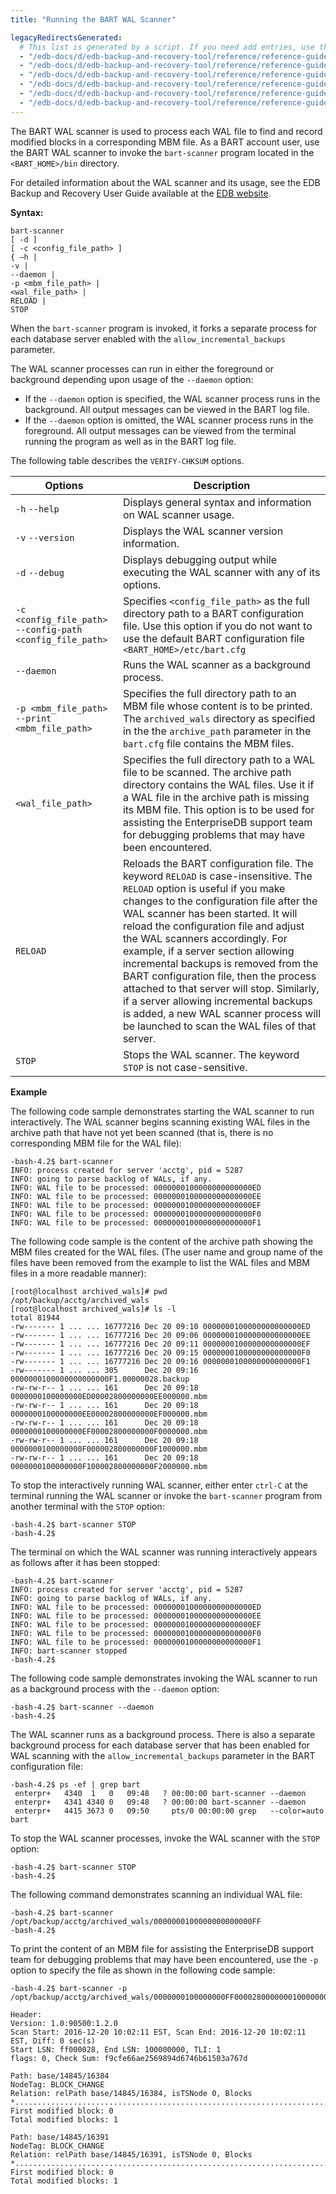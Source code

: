 ```yaml
---
title: "Running the BART WAL Scanner"

legacyRedirectsGenerated:
  # This list is generated by a script. If you need add entries, use the `legacyRedirects` key.
  - "/edb-docs/d/edb-backup-and-recovery-tool/reference/reference-guide/2.5.1/running_the_bart_wal_scanner.html"
  - "/edb-docs/d/edb-backup-and-recovery-tool/reference/reference-guide/2.5.2/running_the_bart_wal_scanner.html"
  - "/edb-docs/d/edb-backup-and-recovery-tool/reference/reference-guide/2.5.4/running_the_bart_wal_scanner.html"
  - "/edb-docs/d/edb-backup-and-recovery-tool/reference/reference-guide/2.5.3/running_the_bart_wal_scanner.html"
  - "/edb-docs/d/edb-backup-and-recovery-tool/reference/reference-guide/2.5.5/running_the_bart_wal_scanner.html"
  - "/edb-docs/d/edb-backup-and-recovery-tool/reference/reference-guide/2.5.7/running_the_bart_wal_scanner.html"
---
```


The BART WAL scanner is used to process each WAL file to find and record modified blocks in a corresponding MBM file. As a BART account user, use the BART WAL scanner to invoke the `bart-scanner` program located in the `<BART_HOME>/bin` directory.

For detailed information about the WAL scanner and its usage, see the EDB Backup and Recovery User Guide available at the [EDB website](/bart/latest/bart_user/).

**Syntax:**

```text
bart-scanner
[ -d ]
[ -c <config_file_path> ]
{ –h |
-v |
--daemon |
-p <mbm_file_path> |
<wal_file_path> |
RELOAD |
STOP
```

When the `bart-scanner` program is invoked, it forks a separate process for each database server enabled with the `allow_incremental_backups` parameter.

The WAL scanner processes can run in either the foreground or background depending upon usage of the `--daemon` option:

-   If the `--daemon` option is specified, the WAL scanner process runs in the background. All output messages can be viewed in the BART log file.
-   If the `--daemon` option is omitted, the WAL scanner process runs in the foreground. All output messages can be viewed from the terminal running the program as well as in the BART log file.

The following table describes the `VERIFY-CHKSUM` options.

| Options                                                    | Description                                                                                                                                                                                                                                                                                                                                                                                                                                                                                                                                                                                     |
| ---------------------------------------------------------- | ----------------------------------------------------------------------------------------------------------------------------------------------------------------------------------------------------------------------------------------------------------------------------------------------------------------------------------------------------------------------------------------------------------------------------------------------------------------------------------------------------------------------------------------------------------------------------------------------- |
| `-h` `--help`                                              | Displays general syntax and information on WAL scanner usage.                                                                                                                                                                                                                                                                                                                                                                                                                                                                                                                                   |
| `-v` `--version`                                           | Displays the WAL scanner version information.                                                                                                                                                                                                                                                                                                                                                                                                                                                                                                                                                   |
| `-d` `--debug`                                             | Displays debugging output while executing the WAL scanner with any of its options.                                                                                                                                                                                                                                                                                                                                                                                                                                                                                                              |
| `-c <config_file_path>` `--config-path <config_file_path>` | Specifies `<config_file_path>` as the full directory path to a BART configuration file. Use this option if you do not want to use the default BART configuration file `<BART_HOME>/etc/bart.cfg`                                                                                                                                                                                                                                                                                                                                                                                                |
| `--daemon`                                                 | Runs the WAL scanner as a background process.                                                                                                                                                                                                                                                                                                                                                                                                                                                                                                                                                   |
| `-p <mbm_file_path>` `--print <mbm_file_path>`             | Specifies the full directory path to an MBM file whose content is to be printed. The `archived_wals` directory as specified in the the `archive_path` parameter in the `bart.cfg` file contains the MBM files.                                                                                                                                                                                                                                                                                                                                                                                  |
| `<wal_file_path>`                                          | Specifies the full directory path to a WAL file to be scanned. The archive path directory contains the WAL files. Use it if a WAL file in the archive path is missing its MBM file. This option is to be used for assisting the EnterpriseDB support team for debugging problems that may have been encountered.                                                                                                                                                                                                                                                                                |
| `RELOAD`                                                   | Reloads the BART configuration file. The keyword `RELOAD` is case-insensitive. The `RELOAD` option is useful if you make changes to the configuration file after the WAL scanner has been started. It will reload the configuration file and adjust the WAL scanners accordingly. For example, if a server section allowing incremental backups is removed from the BART configuration file, then the process attached to that server will stop. Similarly, if a server allowing incremental backups is added, a new WAL scanner process will be launched to scan the WAL files of that server. |
| `STOP`                                                     | Stops the WAL scanner. The keyword `STOP` is not case-sensitive.                                                                                                                                                                                                                                                                                                                                                                                                                                                                                                                                |

**Example**

The following code sample demonstrates starting the WAL scanner to run interactively. The WAL scanner begins scanning existing WAL files in the archive path that have not yet been scanned (that is, there is no corresponding MBM file for the WAL file):

```text
-bash-4.2$ bart-scanner
INFO: process created for server 'acctg', pid = 5287
INFO: going to parse backlog of WALs, if any.
INFO: WAL file to be processed: 0000000100000000000000ED
INFO: WAL file to be processed: 0000000100000000000000EE
INFO: WAL file to be processed: 0000000100000000000000EF
INFO: WAL file to be processed: 0000000100000000000000F0
INFO: WAL file to be processed: 0000000100000000000000F1
```

The following code sample is the content of the archive path showing the MBM files created for the WAL files. (The user name and group name of the files have been removed from the example to list the WAL files and MBM files in a more readable manner):

```text
[root@localhost archived_wals]# pwd
/opt/backup/acctg/archived_wals
[root@localhost archived_wals]# ls -l
total 81944
-rw------- 1 ... ... 16777216 Dec 20 09:10 0000000100000000000000ED
-rw------- 1 ... ... 16777216 Dec 20 09:06 0000000100000000000000EE
-rw------- 1 ... ... 16777216 Dec 20 09:11 0000000100000000000000EF
-rw------- 1 ... ... 16777216 Dec 20 09:15 0000000100000000000000F0
-rw------- 1 ... ... 16777216 Dec 20 09:16 0000000100000000000000F1
-rw------- 1 ... ... 305      Dec 20 09:16 0000000100000000000000F1.00000028.backup
-rw-rw-r-- 1 ... ... 161      Dec 20 09:18
0000000100000000ED00002800000000EE000000.mbm
-rw-rw-r-- 1 ... ... 161      Dec 20 09:18
0000000100000000EE00002800000000EF000000.mbm
-rw-rw-r-- 1 ... ... 161      Dec 20 09:18
0000000100000000EF00002800000000F0000000.mbm
-rw-rw-r-- 1 ... ... 161      Dec 20 09:18
0000000100000000F000002800000000F1000000.mbm
-rw-rw-r-- 1 ... ... 161      Dec 20 09:18
0000000100000000F100002800000000F2000000.mbm
```

To stop the interactively running WAL scanner, either enter `ctrl-C` at the terminal running the WAL scanner or invoke the `bart-scanner` program from another terminal with the `STOP` option:

```text
-bash-4.2$ bart-scanner STOP
-bash-4.2$
```

The terminal on which the WAL scanner was running interactively appears as follows after it has been stopped:

```text
-bash-4.2$ bart-scanner
INFO: process created for server 'acctg', pid = 5287
INFO: going to parse backlog of WALs, if any.
INFO: WAL file to be processed: 0000000100000000000000ED
INFO: WAL file to be processed: 0000000100000000000000EE
INFO: WAL file to be processed: 0000000100000000000000EF
INFO: WAL file to be processed: 0000000100000000000000F0
INFO: WAL file to be processed: 0000000100000000000000F1
INFO: bart-scanner stopped
-bash-4.2$
```

The following code sample demonstrates invoking the WAL scanner to run as a background process with the `--daemon` option:

```text
-bash-4.2$ bart-scanner --daemon
-bash-4.2$
```

The WAL scanner runs as a background process. There is also a separate background process for each database server that has been enabled for WAL scanning with the `allow_incremental_backups` parameter in the BART configuration file:

```text
-bash-4.2$ ps -ef | grep bart
 enterpr+   4340  1   0   09:48   ? 00:00:00 bart-scanner --daemon
 enterpr+   4341 4340 0   09:48   ? 00:00:00 bart-scanner --daemon
 enterpr+   4415 3673 0   09:50     pts/0 00:00:00 grep   --color=auto bart
```

To stop the WAL scanner processes, invoke the WAL scanner with the `STOP` option:

```text
-bash-4.2$ bart-scanner STOP
-bash-4.2$
```

The following command demonstrates scanning an individual WAL file:

```text
-bash-4.2$ bart-scanner /opt/backup/acctg/archived_wals/0000000100000000000000FF
-bash-4.2$
```

To print the content of an MBM file for assisting the EnterpriseDB support team for debugging problems that may have been encountered, use the `-p` option to specify the file as shown in the following code sample:

```text
-bash-4.2$ bart-scanner -p
/opt/backup/acctg/archived_wals/0000000100000000FF0000280000000100000000.mbm

Header:
Version: 1.0:90500:1.2.0
Scan Start: 2016-12-20 10:02:11 EST, Scan End: 2016-12-20 10:02:11 EST, Diff: 0 sec(s)
Start LSN: ff000028, End LSN: 100000000, TLI: 1
flags: 0, Check Sum: f9cfe66ae2569894d6746b61503a767d

Path: base/14845/16384
NodeTag: BLOCK_CHANGE
Relation: relPath base/14845/16384, isTSNode 0, Blocks
*.............................................................................
First modified block: 0
Total modified blocks: 1

Path: base/14845/16391
NodeTag: BLOCK_CHANGE
Relation: relPath base/14845/16391, isTSNode 0, Blocks
*..............................................................................
First modified block: 0
Total modified blocks: 1
```
